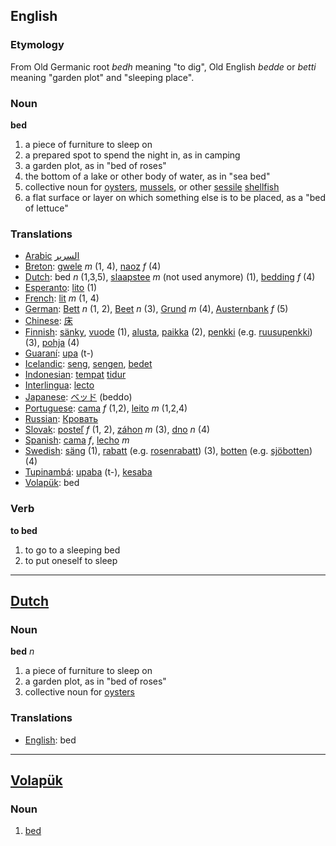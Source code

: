 ==English==
=== Etymology ===
From Old Germanic root ''bedh'' meaning "to dig", Old English ''bedde'' or ''betti'' meaning "garden plot" and "sleeping place".

=== Noun ===

'''bed'''

#a piece of furniture to sleep on
#a prepared spot to spend the night in, as in camping
#a garden plot, as in "bed of roses"
#the bottom of a lake or other body of water, as in "sea bed"
#collective noun for [[oyster]]s, [[mussel]]s, or other [[sessile]] [[shellfish]]
#a flat surface or layer on which something else is to be placed, as a "bed of lettuce"

=== Translations ===
*[[Arabic]] [[السرير]]
*[[Breton]]: [[gwele]] ''m'' (1, 4), [[naoz]] ''f'' (4)
*[[Dutch]]: bed ''n'' (1,3,5), [[slaapstee]] ''m'' (not used anymore) (1), [[bedding]] ''f'' (4)
*[[Esperanto]]: [[lito]] (1)
*[[French]]: [[lit]] ''m'' (1, 4)
*[[German]]: [[Bett]] ''n'' (1, 2), [[Beet]] ''n'' (3), [[Grund]] ''m'' (4), [[Austernbank]] ''f'' (5)
*[[Chinese]]: [[床]]
*[[Finnish]]: [[sänky]], [[vuode]] (1), [[alusta]], [[paikka]] (2), [[penkki]] (e.g. [[ruusupenkki]]) (3), [[pohja]] (4)
*[[Guaraní]]: [[upa]] (t-)
*[[Icelandic]]: [[seng]], [[sengen]], [[bedet]] 
*[[Indonesian]]: [[tempat]] [[tidur]]
*[[Interlingua]]: [[lecto]]
*[[Japanese]]: [[ベッド]] (beddo)
*[[Portuguese]]: [[cama]] ''f'' (1,2), [[leito]] ''m'' (1,2,4)
*[[Russian]]: [[Кровать]]
*[[Slovak]]: [[posteľ]] ''f'' (1, 2), [[záhon]] ''m'' (3), [[dno]] ''n'' (4)
*[[Spanish]]: [[cama]] ''f'', [[lecho]] ''m''
*[[Swedish]]: [[säng]] (1), [[rabatt]] (e.g. [[rosenrabatt]]) (3), [[botten]] (e.g. [[sjöbotten]]) (4)
*[[Tupinambá]]: [[upaba]] (t-), [[kesaba]]
*[[Volapük]]: bed

=== Verb ===

'''to bed'''

#to go to a sleeping bed
#to put oneself to sleep

----

== [[Dutch]] ==
=== Noun ===
'''bed''' ''n''

#a piece of furniture to sleep on
#a garden plot, as in "bed of roses"
#collective noun for [[oyster]]s
=== Translations ===
*[[English]]: bed

----

== [[Volapük]] ==
===  Noun === 
# [[bed]]